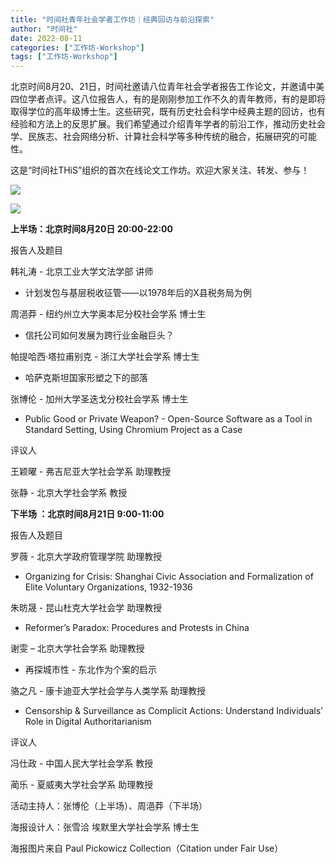 ```yaml
---
title: "时间社青年社会学者工作坊｜经典回访与前沿探索"
author: "时间社"
date: 2022-08-11
categories: ["工作坊-Workshop"]
tags: ["工作坊-Workshop"]
---
```


北京时间8月20、21日，时间社邀请八位青年社会学者报告工作论文，并邀请中美四位学者点评。这八位报告人，有的是刚刚参加工作不久的青年教师，有的是即将取得学位的高年级博士生。这些研究，既有历史社会科学中经典主题的回访，也有经验和方法上的反思扩展。我们希望通过介绍青年学者的前沿工作，推动历史社会学、民族志、社会网络分析、计算社会科学等多种传统的融合，拓展研究的可能性。



这是“时间社THiS”组织的首次在线论文工作坊。欢迎大家关注、转发、参与！

![](/img/poster811.png)

![](/img/logo2.png)

**上半场：北京时间8月20日 20:00-22:00**



报告人及题目



韩礼涛 - 北京工业大学文法学部 讲师

- 计划发包与基层税收征管——以1978年后的X县税务局为例



周浥莽 - 纽约州立大学奥本尼分校社会学系 博士生

- 信托公司如何发展为跨行业金融巨头？



帕提哈西·塔拉甫别克  - 浙江大学社会学系 博士生

- 哈萨克斯坦国家形塑之下的部落



张博伦 - 加州大学圣迭戈分校社会学系 博士生

- Public Good or Private Weapon? - Open-Source Software as a Tool in Standard Setting, Using Chromium Project as a Case



评议人



王颖曜 - 弗吉尼亚大学社会学系 助理教授



张静 - 北京大学社会学系 教授



**下半场 ：北京时间8月21日 9:00-11:00**


报告人及题目



罗薇 - 北京大学政府管理学院 助理教授

- Organizing for Crisis: Shanghai Civic Association and Formalization of Elite Voluntary Organizations, 1932-1936



朱昉晟 - 昆山杜克大学社会学 助理教授

- Reformer’s Paradox: Procedures and Protests in China



谢雯 – 北京大学社会学系 助理教授

- 再探城市性 - 东北作为个案的启示



骆之凡 - 康卡迪亚大学社会学与人类学系 助理教授

- Censorship & Surveillance as Complicit Actions: Understand Individuals’ Role in Digital Authoritarianism



评议人



冯仕政 - 中国人民大学社会学系 教授



蔺乐 - 夏威夷大学社会学系 助理教授





活动主持人：张博伦（上半场）、周浥莽（下半场）

海报设计人：张雪洽 埃默里大学社会学系 博士生

海报图片来自 Paul Pickowicz Collection（Citation under Fair Use）

